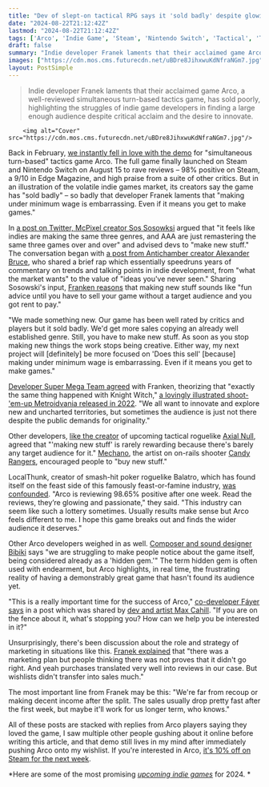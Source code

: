 ```yaml
---
title: "Dev of slept-on tactical RPG says it 'sold badly' despite glowing reviews: 'My next project will be more focused on 'Does this sell''"
date: "2024-08-22T21:12:42Z"
lastmod: "2024-08-22T21:12:42Z"
tags: ['Arco', 'Indie Game', 'Steam', 'Nintendo Switch', 'Tactical', 'Turn-Based', 'RPG', 'Metroidvania', "Shoot-'Em-Up", 'Roguelike', 'On-Rails Shooter', 'Poker', 'Hidden Gem']
draft: false
summary: "Indie developer Franek laments that their acclaimed game Arco, a well-reviewed simultaneous turn-based tactics game, has sold poorly, highlighting the struggles of indie game developers in finding a large enough audience despite critical acclaim and the desire to innovate."
images: ["https://cdn.mos.cms.futurecdn.net/uBDre8JihxwuKdNfraNGm7.jpg"]
layout: PostSimple
---
```

> Indie developer Franek laments that their acclaimed game Arco, a well-reviewed simultaneous turn-based tactics game, has sold poorly, highlighting the struggles of indie game developers in finding a large enough audience despite critical acclaim and the desire to innovate.


        <img alt="Cover" src="https://cdn.mos.cms.futurecdn.net/uBDre8JihxwuKdNfraNGm7.jpg"/>
        
Back in February, [<u>we instantly fell in love with the demo</u>](https://www.gamesradar.com/i-lucked-out-on-my-first-rpg-demo-of-steam-next-fest-a-clever-simultaneous-turn-based-tactics-game-with-incredible-art-and-4-different-campaigns/) for "simultaneous turn-based" tactics game Arco. The full game finally launched on Steam and Nintendo Switch on August 15 to rave reviews – 98% positive on Steam, a 9/10 in Edge Magazine, and high praise from a suite of other critics. But in an illustration of the volatile indie games market, its creators say the game has "sold badly" – so badly that developer Franek laments that "making under minimum wage is embarrassing. Even if it means you get to make games."

In [<u>a post on Twitter, McPixel creator Sos Sosowksi</u>](https://x.com/Sosowski/status/1825600895662567463) argued that "it feels like indies are making the same three genres, and AAA are just remastering the same three games over and over" and advised devs to "make new stuff." The conversation began with [<u>a post from Antichamber creator Alexander Bruce</u>](https://x.com/Demruth/status/1825536119024537683), who shared a brief rap which essentially speedruns years of commentary on trends and talking points in indie development, from "what the market wants" to the value of "ideas you've never seen." Sharing Sosowski's input, [<u>Franken reasons</u>](https://x.com/Franrekk/status/1826419925923270847) that making new stuff sounds like "fun advice until you have to sell your game without a target audience and you got rent to pay." 

"We made something new. Our game has been well rated by critics and players but it sold badly. We'd get more sales copying an already well established genre. Still, you have to make new stuff. As soon as you stop making new things the work stops being creative. Either way, my next project will [definitely] be more focused on 'Does this sell' [because] making under minimum wage is embarrassing. Even if it means you get to make games."

[<u>Developer Super Mega Team agreed</u>](https://x.com/SuperMegaTeam/status/1826587088277446740) with Franken, theorizing that "exactly the same thing happened with Knight Witch," [<u>a lovingly illustrated shoot-'em-up Metroidvania released in 2022</u>](https://store.steampowered.com/app/1872680/The_Knight_Witch/). "We all want to innovate and explore new and uncharted territories, but sometimes the audience is just not there despite the public demands for originality." 

Other developers, [<u>like the creator</u>](https://x.com/Efra_EMX/status/1826470681854521798) of upcoming tactical roguelike [<u>Axial Null</u>](https://store.steampowered.com/app/3072800/AXIAL_NULL/), agreed that "'making new stuff' is rarely rewarding because there's barely any target audience for it." [<u>Mechano</u>](https://x.com/_Mechano_/status/1826590139239330160), the artist on on-rails shooter [<u>Candy Rangers</u>](https://store.steampowered.com/app/2787680/Candy_Rangers/), encouraged people to "buy new stuff." 

LocalThunk, creator of smash-hit poker roguelike Balatro, which has found itself on the feast side of this famously feast-or-famine industry, [<u>was confounded</u>](https://x.com/LocalThunk/status/1826436574047076478). "Arco is reviewing 98.65% positive after one week. Read the reviews, they’re glowing and passionate," they said. "This industry can seem like such a lottery sometimes. Usually results make sense but Arco feels different to me. I hope this game breaks out and finds the wider audience it deserves." 

Other Arco developers weighed in as well. [Composer and sound designer Bibiki](https://x.com/bibikigarcia/status/1826577447208337663) says "we are struggling to make people notice about the game itself, being considered already as a 'hidden gem.'" The term hidden gem is often used with endearment, but Arco highlights, in real time, the frustrating reality of having a demonstrably great game that hasn't found its audience yet.

"This is a really important time for the success of Arco," [<u>co-developer Fáyer says</u>](https://x.com/FayerDev/status/1825878374071337029) in a post which was shared by [<u>dev and artist Max Cahill</u>](https://x.com/1bardesign?lang=en). "If you are on the fence about it, what's stopping you? How can we help you be interested in it?"

Unsurprisingly, there's been discussion about the role and strategy of marketing in situations like this. [<u>Franek explained</u>](https://x.com/Franrekk/status/1826447926593552660) that "there was a marketing plan but people thinking there was not proves that it didn't go right. And yeah purchases translated very well into reviews in our case. But wishlists didn't transfer into sales much."

The most important line from Franek may be this: "We're far from recoup or making decent income after the split. The sales usually drop pretty fast after the first week, but maybe it'll work for us longer term, who knows." 

All of these posts are stacked with replies from Arco players saying they loved the game, I saw multiple other people gushing about it online before writing this article, and that demo still lives in my mind after immediately pushing Arco onto my wishlist. If you're interested in Arco, [<u>it's 10% off on Steam for the next week</u>](https://store.steampowered.com/app/2366970/Arco/). 

*Here are some of the most promising *[<u><em>upcoming indie games</em></u>](https://www.gamesradar.com/upcoming-indie-games/)* for 2024. *
        